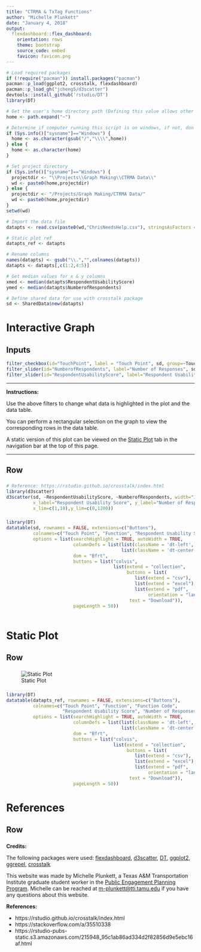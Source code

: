 ```yaml
---
title: "CTRMA & TxTag Functions"
author: "Michelle Plunkett"
date: "January 4, 2018"
output:
  flexdashboard::flex_dashboard:
    orientation: rows
    theme: bootstrap
    source_code: embed
    favicon: favicon.png
---
```


```r
# Load required packages
if (!require("pacman")) install.packages("pacman")
pacman::p_load(ggplot2, crosstalk, flexdashboard)
pacman::p_load_gh("jcheng5/d3scatter")
devtools::install_github('rstudio/DT')
library(DT)

# Get the user's home directory path (Defining this value allows other users to easily run this script)
home <- path.expand("~")

# Determine if computer running this script is on windows, if not, don't change path to backslashes 
if (Sys.info()["sysname"]=="Windows") {
  home <- as.character(gsub("/","\\\\",home))
} else {
  home <- as.character(home)
}

# Set project directory
if (Sys.info()["sysname"]=="Windows") {
  projectdir <- "\\Projects\\Graph Making\\CTRMA Data\\"
  wd <- paste0(home,projectdir)
} else {
  projectdir <- "/Projects/Graph Making/CTRMA Data/"
  wd <- paste0(home,projectdir)
}
setwd(wd)

# Import the data file
datapts <- read.csv(paste0(wd,"ChrisNeedsHelp.csv"), stringsAsFactors = F)

# Static plot ref
datapts_ref <- datapts

# Rename columns
names(datapts) <- gsub("\\.","",colnames(datapts))
datapts <- datapts[,c(1:2,4:5)]

# Get median values for x & y columns
xmed <- median(datapts$RespondentUsabilityScore)
ymed <- median(datapts$NumberofRespondents)

# Define shared data for use with crosstalk package
sd <- SharedData$new(datapts)

```

Interactive Graph
=======================================================================

Inputs {.sidebar}
-----------------------------------------------------------------------

```r
filter_checkbox(id="TouchPoint", label = "Touch Point", sd, group=~TouchPoint, columns = 1)
filter_slider(id="NumberofRespondents", label="Number of Responses", sd, step=25, column=~NumberofRespondents)
filter_slider(id="RespondentUsabilityScore", label="Respondent Usability Score", sd, step=0.1, column=~RespondentUsabilityScore)
```

---

**Instructions:**

Use the above filters to change what data is highlighted in the plot and the data table. 

You can perform a rectangular selection on the graph to view the corresponding rows in the data table. 

A static version of this plot can be viewed on the [Static Plot] tab in the navigation bar at the top of this page.

---


Row
-------------------------------------

###

```r
# Reference: https://rstudio.github.io/crosstalk/index.html
library(d3scatter)
d3scatter(sd, ~RespondentUsabilityScore, ~NumberofRespondents, width="100%", 
          x_label="Respondent Usability Score", y_label="Number of Responses",
          x_lim=c(1,10),y_lim=c(0,1200))
```

### 

```r
library(DT)
datatable(sd, rownames = FALSE, extensions=c("Buttons"),
          colnames=c("Touch Point", "Function", "Respondent Usability Score", "Number of Responses"),
          options = list(searchHighlight = TRUE, autoWidth = TRUE,
                         columnDefs = list(list(className = 'dt-left', targets = c(0,1)),
                                           list(className = 'dt-center', targets = c(2,3))),
                         dom = "Bfrt",
                         buttons = list("colvis",
                                        list(extend = "collection",
                                             buttons = list(
                                                list(extend = "csv"),
                                                list(extend = "excel"),
                                                list(extend = "pdf",
                                                     orientation = "landscape")),
                                              text = "Download")),
                         pageLength = 50))
                        
```


Static Plot
=========================================================

Row
-------------------------------------

###

![Static Plot](Plot-011618-v2-blue.png)

### 

```r
library(DT)
datatable(datapts_ref, rownames = FALSE, extensions=c("Buttons"),
          colnames=c("Touch Point", "Function", "Function Code", 
                     "Respondent Usability Score", "Number of Responses"),
          options = list(searchHighlight = TRUE, autoWidth = TRUE,
                         columnDefs = list(list(className = 'dt-left', targets = c(0,1)),
                                           list(className = 'dt-center', targets = c(2,3))),
                         dom = "Bfrt",
                         buttons = list("colvis",
                                        list(extend = "collection",
                                             buttons = list(
                                                list(extend = "csv"),
                                                list(extend = "excel"),
                                                list(extend = "pdf",
                                                     orientation = "landscape")),
                                              text = "Download")),
                         pageLength = 50))
```



References
=========================================================

Row
-------------------------------------

###

**Credits:**

The following packages were used: [flexdashboard](http://rmarkdown.rstudio.com/flexdashboard/),  [d3scatter](https://github.com/jcheng5/d3scatter), [DT](https://cran.r-project.org/web/packages/DT/index.html), [ggplot2](http://ggplot2.org/), [ggrepel](https://cran.r-project.org/web/packages/ggrepel/index.html), [crosstalk](https://rstudio.github.io/crosstalk/index.html)

This website was made by Michelle Plunkett, a Texas A&M Transportation Institute graduate student 
worker in the <a href="https://groups.tti.tamu.edu/pep/" target="_blank">Public Engagement Planning Program</a>.
Michelle can be reached at <a href="mailto:m-plunkett@tti.tamu.edu">m-plunkett@tti.tamu.edu</a> if 
you have any questions about this website. 

**References:**

- https://rstudio.github.io/crosstalk/index.html
- https://stackoverflow.com/a/35510338
- https://rstudio-pubs-static.s3.amazonaws.com/215948_95c1ab86ad334d2f82856d9e5ebc16af.html 
